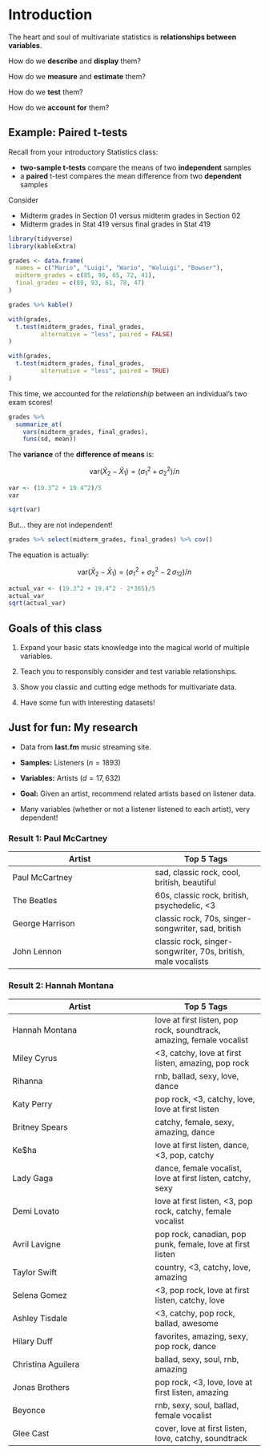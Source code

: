 # Introduction {#intro}

The heart and soul of multivariate statistics is **relationships between variables**.


How do we **describe** and **display** them?


How do we **measure** and **estimate** them?


How do we **test** them?


How do we **account for** them?


## Example: Paired t-tests {-}

Recall from your introductory Statistics class:

* **two-sample t-tests** compare the means of two **independent** samples
* a **paired** t-test compares the mean difference from two **dependent** samples


Consider

* Midterm grades in Section 01 versus midterm grades in Section 02
* Midterm grades in Stat 419 versus final grades in Stat 419


```r
library(tidyverse)
library(kableExtra)

grades <- data.frame(
  names = c("Mario", "Luigi", "Wario", "Waluigi", "Bowser"),
  midterm_grades = c(85, 90, 65, 72, 41),
  final_grades = c(89, 93, 61, 78, 47)
)
```

```r
grades %>% kable()
```


```r
with(grades, 
  t.test(midterm_grades, final_grades, 
         alternative = "less", paired = FALSE)
)
```


```r
with(grades, 
  t.test(midterm_grades, final_grades, 
         alternative = "less", paired = TRUE)
)
```

This time, we accounted for the *relationship* between an individual's two exam scores!


```r
grades %>% 
  summarize_at(
    vars(midterm_grades, final_grades),
    funs(sd, mean))
```

The **variance** of the **difference of means** is:

$$\text{var}(\bar{X}_2 - \bar{X}_1) = (\sigma_1^2 + \sigma_2^2)/n$$

```r
var <- (19.3^2 + 19.4^2)/5
var
```

```r
sqrt(var)
```

But... they are not independent!

```r
grades %>% select(midterm_grades, final_grades) %>% cov()
```

The equation is actually:

$$\text{var}(\bar{X}_2 - \bar{X}_1) = (\sigma_1^2 + \sigma_2^2 - 2 \, \sigma_{12})/n$$

```r
actual_var <- (19.3^2 + 19.4^2 - 2*365)/5
actual_var
sqrt(actual_var)
```


## Goals of this class {-}

1. Expand your basic stats knowledge into the magical world of multiple variables.

2. Teach you to responsibly consider and test variable relationships.

3. Show you classic and cutting edge methods for multivariate data.

4. Have some fun with interesting datasets!



## Just for fun: My research {-}

- Data from **last.fm** music streaming site.

- **Samples:**  Listeners $(n = 1893)$

- **Variables:**  Artists $(d = 17,632)$


- **Goal:** Given an artist, recommend related artists based on listener data.

- Many variables (whether or not a listener listened to each artist), very dependent!


### Result 1: Paul McCartney {-}

|**Artist** | **Top 5 Tags** |
|---------|-------|
|Paul McCartney | sad, classic rock, cool, british, beautiful  |
 | The Beatles | 60s, classic rock, british, psychedelic, <3 |
|  George Harrison | classic rock, 70s, singer-songwriter, sad, british |
|  John Lennon | classic rock, singer-songwriter, 70s, british, male vocalists |



### Result 2:  Hannah Montana {-}

|**Artist** | **Top 5 Tags** |
|---------|-------|
| Hannah Montana | love at first listen, pop rock, soundtrack, amazing, female vocalist | 
|  Miley Cyrus | <3, catchy, love at first listen, amazing, pop rock | 
|  Rihanna | rnb, ballad, sexy, love, dance | 
|  Katy Perry | pop rock, <3, catchy, love, love at first listen | 
|  Britney Spears | catchy, female, sexy, amazing, dance | 
|  Ke$ha | love at first listen, dance, <3, pop, catchy | 
|  Lady Gaga | dance, female vocalist, love at first listen, catchy, sexy | 
|  Demi Lovato | love at first listen, <3, pop rock, catchy, female vocalist | 
|  Avril Lavigne | pop rock, canadian, pop punk, female, love at first listen | 
|  Taylor Swift | country, <3, catchy, love, amazing | 
|  Selena Gomez | <3, pop rock, love at first listen, catchy, love | 
|  Ashley Tisdale | <3, catchy, pop rock, ballad, awesome | 
|  Hilary Duff | favorites, amazing, sexy, pop rock, dance | 
|  Christina Aguilera | ballad, sexy, soul, rnb, amazing | 
|  Jonas Brothers | pop rock, <3, love, love at first listen, amazing | 
|  Beyonce | rnb, sexy, soul, ballad, female vocalist | 
|  Glee Cast | cover, love at first listen, love, catchy, soundtrack | 
